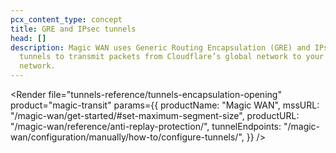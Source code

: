 ```yaml
---
pcx_content_type: concept
title: GRE and IPsec tunnels
head: []
description: Magic WAN uses Generic Routing Encapsulation (GRE) and IPsec
  tunnels to transmit packets from Cloudflare’s global network to your origin
  network.
---
```



<Render
	file="tunnels-reference/tunnels-encapsulation-opening"
	product="magic-transit"
	params={{
		productName: "Magic WAN",
		mssURL: "/magic-wan/get-started/#set-maximum-segment-size",
		productURL: "/magic-wan/reference/anti-replay-protection/",
		tunnelEndpoints:
			"/magic-wan/configuration/manually/how-to/configure-tunnels/",
	}}
/>
